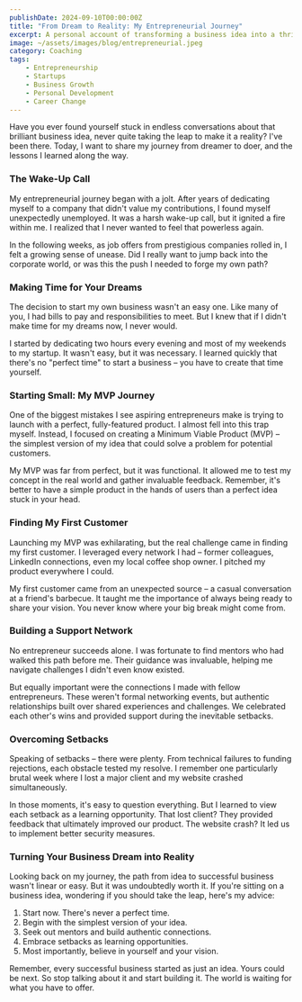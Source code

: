 ```yaml
---
publishDate: 2024-09-10T00:00:00Z
title: "From Dream to Reality: My Entrepreneurial Journey"
excerpt: A personal account of transforming a business idea into a thriving startup, offering practical advice for aspiring entrepreneurs.
image: ~/assets/images/blog/entrepreneurial.jpeg
category: Coaching
tags:
    - Entrepreneurship
    - Startups
    - Business Growth
    - Personal Development
    - Career Change
---
```


Have you ever found yourself stuck in endless conversations about that brilliant business idea, never quite taking the leap to make it a reality? I've been there. Today, I want to share my journey from dreamer to doer, and the lessons I learned along the way.

### The Wake-Up Call

My entrepreneurial journey began with a jolt. After years of dedicating myself to a company that didn't value my contributions, I found myself unexpectedly unemployed. It was a harsh wake-up call, but it ignited a fire within me. I realized that I never wanted to feel that powerless again.

In the following weeks, as job offers from prestigious companies rolled in, I felt a growing sense of unease. Did I really want to jump back into the corporate world, or was this the push I needed to forge my own path?

### Making Time for Your Dreams

The decision to start my own business wasn't an easy one. Like many of you, I had bills to pay and responsibilities to meet. But I knew that if I didn't make time for my dreams now, I never would.

I started by dedicating two hours every evening and most of my weekends to my startup. It wasn't easy, but it was necessary. I learned quickly that there's no "perfect time" to start a business – you have to create that time yourself.

### Starting Small: My MVP Journey

One of the biggest mistakes I see aspiring entrepreneurs make is trying to launch with a perfect, fully-featured product. I almost fell into this trap myself. Instead, I focused on creating a Minimum Viable Product (MVP) – the simplest version of my idea that could solve a problem for potential customers.

My MVP was far from perfect, but it was functional. It allowed me to test my concept in the real world and gather invaluable feedback. Remember, it's better to have a simple product in the hands of users than a perfect idea stuck in your head.

### Finding My First Customer

Launching my MVP was exhilarating, but the real challenge came in finding my first customer. I leveraged every network I had – former colleagues, LinkedIn connections, even my local coffee shop owner. I pitched my product everywhere I could.

My first customer came from an unexpected source – a casual conversation at a friend's barbecue. It taught me the importance of always being ready to share your vision. You never know where your big break might come from.

### Building a Support Network

No entrepreneur succeeds alone. I was fortunate to find mentors who had walked this path before me. Their guidance was invaluable, helping me navigate challenges I didn't even know existed.

But equally important were the connections I made with fellow entrepreneurs. These weren't formal networking events, but authentic relationships built over shared experiences and challenges. We celebrated each other's wins and provided support during the inevitable setbacks.

### Overcoming Setbacks

Speaking of setbacks – there were plenty. From technical failures to funding rejections, each obstacle tested my resolve. I remember one particularly brutal week where I lost a major client and my website crashed simultaneously.

In those moments, it's easy to question everything. But I learned to view each setback as a learning opportunity. That lost client? They provided feedback that ultimately improved our product. The website crash? It led us to implement better security measures.

### Turning Your Business Dream into Reality

Looking back on my journey, the path from idea to successful business wasn't linear or easy. But it was undoubtedly worth it. If you're sitting on a business idea, wondering if you should take the leap, here's my advice:

1. Start now. There's never a perfect time.
2. Begin with the simplest version of your idea.
3. Seek out mentors and build authentic connections.
4. Embrace setbacks as learning opportunities.
5. Most importantly, believe in yourself and your vision.

Remember, every successful business started as just an idea. Yours could be next. So stop talking about it and start building it. The world is waiting for what you have to offer.
